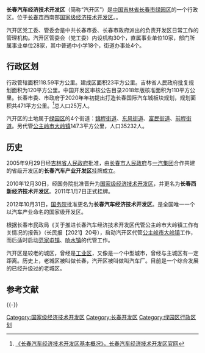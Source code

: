{{Infobox China County
| county = 长春汽车产业开发区
| usedname = 
| nameorigin = 
| Photo = 
| Photoname = 
| map = 
| map_caption = 
| Pinyin = Cháng Chūn Jīng Jì Jì Shù Kāi Fā Qū
| Belong = [[中国|中国]][[吉林省|吉林省]][[长春市|长春市]]
| Types = 开发区
| admincode =  
| founded = 
| seat = 
| officerTitle = 
| officer = 
| officerTitle2 = 
| officer2 = 
| division = 
| town = 
| township = 
| subdistrict = 
| dialect = 东北官话
| post code = 
| phone code = 0431
| coordinate = 
| area = 118.59平方千米
| area land = 
| area water = 
| census yr = 
| pop = 23万人
| density =  
| GDP = 
| GDP_as_of = 
| GDPPC = 
| carlicense = 吉A
| web = www.caida.gov.cn
| web_title = 长春西新经济技术开发区管委会网站
}}
'''长春汽车经济技术开发区'''（简称“汽开区”）是[[中华人民共和国|中国]][[吉林省|吉林省]][[长春市|长春市]][[绿园区|绿园区]]的一个行政区。位于[[长春市|长春市]]西南部[[国家级经济技术开发区|国家级经济技术开发区]]。。

汽开区党工委、管委会是中共长春市委、长春市政府派出的负责开发区日常工作的管理机构。汽开区管委会（党工委）内设机构30个，直属事业单位10家，部门所属事业单位28家，其中普通中小学18个，街道办事处4个。
==行政区划==
行政管辖面积118.59平方公里。建成区面积23平方公里。吉林省人民政府批复规划面积为120平方公里。中国开发区审核公告目录2018年版核准面积为110平方公里。长春市委、市政府于2020年年初提出打造长春国际汽车城板块规划，规划面积共471平方公里。<ref>[http://www.caida.gov.cn/xxfb/gkxx/202104/t20210429_2813200.html  《长春汽车经济技术开发区基本概况》，长春汽车经济技术开发区官网]</ref>总人口25万人。

汽开区的土地属于[[绿园区|绿园区]]的4个街道：[[锦程街道|锦程街道]]、[[东风街道|东风街道]]、[[富民街道|富民街道]]、[[前程街道|前程街道]]。另代管[[公主岭市|公主岭市]][[大岭镇_(公主岭市)|大岭镇]]147.3平方公里，人口35232人。
==历史==
2005年9月29日经[[吉林省人民政府|吉林省人民政府]]批准，由[[长春市人民政府|长春市人民政府]]与[[一汽集团|一汽集团]]合作共建的省级开发区的'''长春汽车产业开发区'''挂牌成立。

2010年12月30日，经国务院批准晋升为[[国家级经济技术开发区|国家级经济技术开发区]]，并更名为'''长春西新经济技术开发区'''。2011年1月7日正式挂牌。

2012年10月31日，[[中华人民共和国国务院|国务院]]批准更名为'''长春汽车经济技术开发区'''。是全国唯一一个以汽车产业命名的国家级开发区。

根据长春市民政局《关于推进长春汽车经济技术开发区代管公主岭市大岭镇工作有关情况的报告》（长民报【2021】20号），启动汽开区代管[[公主岭市|公主岭市]][[大岭镇_(公主岭市)|大岭镇]]工作，而后适时启动[[范家屯镇|范家屯镇]]、[[响水镇|响水镇]]的代管工作。

汽开区是较老的城区，曾经是[[工业区|工业区]]，又像是一个中型城市，曾经与主城区有一定距离。历史上，老城区被叫做长春，汽开区被叫做叫汽车厂。目前是一个综合发展的已经升级过的老城区。

==参考文献==
{{Reflist}}

{{-}}
{{长春市行政区划}}
{{吉林省长春市绿园区行政区划}}
{{国家级经济技术开发区}}

[[Category:国家级经济技术开发区|Category:国家级经济技术开发区]]
[[Category:长春开发区|Category:长春开发区]]
[[Category:绿园区行政区划|Category:绿园区行政区划]]